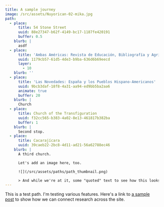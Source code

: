 ```yaml
---
title: A sample journey
image: /src/assets/Nuyorican-02-mika.jpg
path:
  - place:
      title: 54 Stone Street
      uuid: 88e27347-b62f-4149-bc17-1187fe420191
      buffer: 0.5
    blurb: |
      asdf
  - place:
      title: 'Ambas Américas: Revista de Educación, Bibliografía y Agricultura'
      uuid: 1179cb57-61d5-4de3-b9ba-636d6b69eecd
      layer:
        - 10
    blurb: ''
  - place:
      title: 'Las Novedades: España y los Pueblos Hispano-Americanos'
      uuid: 9bcb3daf-18f8-4a31-aa94-ed9bb5ba2aa6
      animate: true
      buffer: 20
    blurb: |
      Church
  - place:
      title: Church of the Transfiguration
      uuid: f32cc565-b383-4a02-8e13-461817b382ba
      buffer: 1
    blurb: |
      Second stop.
  - place:
      title: Cacarajícara
      uuid: 39caeb22-2bc8-4d11-ad21-56a62788ec46
    blurb: |
      A third church.

      Let's add an image here, too.

      ![](/src/assets/paths/path_thumbnail.png)

      > And while we're at it, some "quoted" text to see how this looks.
---
```


This is a test path. I'm testing various features. Here's a link to [a sample post](https://gbof-web.netlify.app/posts/A-sample-post#map=12/40.71188/-74.00368) to show how we can connect research across the site.
